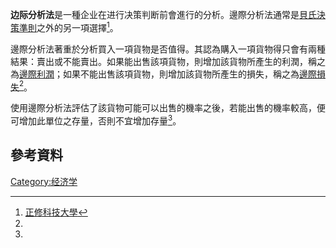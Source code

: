 {{Expand |time=2011-11-09T12:13:28+00:00 }}

'''边际分析法'''是一種企业在进行决策判断前會進行的分析。邊際分析法通常是[[貝氏決策準則|貝氏決策準則]]之外的另一項選擇<ref name="iem">[http://www.iem.csu.edu.tw/elearn/web/wmv/ch10-6pp/ch10-6.ppt  正修科技大學]{{dead link|date=2018年4月 |bot=InternetArchiveBot |fix-attempted=yes }}</ref>。

邊際分析法著重於分析買入一項貨物是否值得。其認為購入一項貨物得只會有兩種結果：賣出或不能賣出。如果能出售該項貨物，則增加該貨物所產生的利潤，稱之為[[邊際利潤|邊際利潤]]；如果不能出售該項貨物，則增加該貨物所產生的損失，稱之為[[邊際損失|邊際損失]]<ref name="iem"/>。

使用邊際分析法評估了該貨物可能可以出售的機率之後，若能出售的機率較高，便可增加此單位之存量，否則不宜增加存量<ref name="iem"/>。

==參考資料==
{{reflist}}

[[Category:经济学|Category:经济学]]